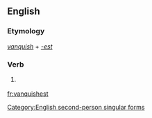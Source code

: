==English==

===Etymology===
''[[vanquish]]'' + ''[[-est]]''

===Verb===
{{en-verb form}}

# {{archaic}} {{form of|Second-person singular simple present form|vanquish}}

[[Category:English second-person singular forms]]

[[fr:vanquishest]]